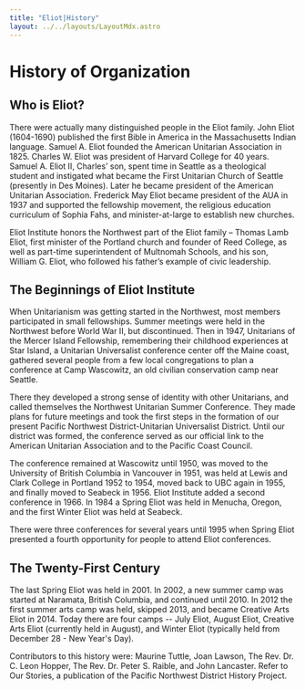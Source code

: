 ```yaml
---
title: "Eliot|History"
layout: ../../layouts/LayoutMdx.astro
---
```


# History of Organization

## Who is Eliot?

There were actually many distinguished people in the Eliot family. John Eliot (1604-1690) published the first Bible in America in the Massachusetts Indian language. Samuel A. Eliot founded the American Unitarian Association in 1825. Charles W. Eliot was president of Harvard College for 40 years. Samuel A. Eliot II, Charles’ son, spent time in Seattle as a theological student and instigated what became the First Unitarian Church of Seattle (presently in Des Moines). Later he became president of the American Unitarian Association. Frederick May Eliot became president of the AUA in 1937 and supported the fellowship movement, the religious education curriculum of Sophia Fahs, and minister-at-large to establish new churches.

Eliot Institute honors the Northwest part of the Eliot family – Thomas Lamb Eliot, first minister of the Portland church and founder of Reed College, as well as part-time superintendent of Multnomah Schools, and his son, William G. Eliot, who followed his father’s example of civic leadership.

## The Beginnings of Eliot Institute

When Unitarianism was getting started in the Northwest, most members participated in small fellowships. Summer meetings were held in the Northwest before World War II, but discontinued. Then in 1947, Unitarians of the Mercer Island Fellowship, remembering their childhood experiences at Star Island, a Unitarian Universalist conference center off the Maine coast, gathered several people from a few local congregations to plan a conference at Camp Wascowitz, an old civilian conservation camp near Seattle.

There they developed a strong sense of identity with other Unitarians, and called themselves the Northwest Unitarian Summer Conference. They made plans for future meetings and took the first steps in the formation of our present Pacific Northwest District-Unitarian Universalist District. Until our district was formed, the conference served as our official link to the American Unitarian Association and to the Pacific Coast Council.

The conference remained at Wascowitz until 1950, was moved to the University of British Columbia in Vancouver in 1951, was held at Lewis and Clark College in Portland 1952 to 1954, moved back to UBC again in 1955, and finally moved to Seabeck in 1956. Eliot Institute added a second conference in 1966. In 1984 a Spring Eliot was held in Menucha, Oregon, and the first Winter Eliot was held at Seabeck.

There were three conferences for several years until 1995 when Spring Eliot presented a fourth opportunity for people to attend Eliot conferences.

## The Twenty-First Century

The last Spring Eliot was held in 2001.  In 2002, a new summer camp was started at Naramata, British Columbia, and continued until 2010.  In 2012 the first summer arts camp was held, skipped 2013, and became Creative Arts Eliot in 2014.  Today there are four camps -- July Eliot, August Eliot, Creative Arts Eliot (currently held in August), and Winter Eliot (typically held from December 28 - New Year's Day).

Contributors to this history were: Maurine Tuttle, Joan Lawson, The Rev. Dr. C. Leon Hopper, The Rev. Dr. Peter S. Raible, and John Lancaster. Refer to Our Stories, a publication of the Pacific Northwest District History Project.
